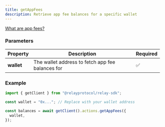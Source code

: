 ```yaml
---
title: getAppFees
description: Retrieve app fee balances for a specific wallet
---
```


[What are app fees?](/how-it-works/fees#what-are-app-fees)

### Parameters

| Property   | Description                                 | Required |
|------------|---------------------------------------------|----------|
| **wallet** | The wallet address to fetch app fee balances for | ✅       |

### Example

```typescript
import { getClient } from "@relayprotocol/relay-sdk";

const wallet = "0x..."; // Replace with your wallet address

const balances = await getClient().actions.getAppFees({
  wallet,
});

```





